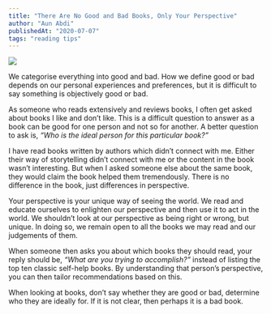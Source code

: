 ```yaml
---
title: "There Are No Good and Bad Books, Only Your Perspective"
author: "Aun Abdi"
publishedAt: "2020-07-07"
tags: "reading tips"
---
```


![](/images/blog/no-such-thing-as-bad-book.jpg)

We categorise everything into good and bad. How we define good or bad depends on our personal experiences and preferences, but it is difficult to say something is objectively good or bad.

As someone who reads extensively and reviews books, I often get asked about books I like and don’t like. This is a difficult question to answer as a book can be good for one person and not so for another. A better question to ask is, *“Who is the ideal person for this particular book?”*

I have read books written by authors which didn’t connect with me. Either their way of storytelling didn’t connect with me or the content in the book wasn’t interesting. But when I asked someone else about the same book, they would claim the book helped them tremendously. There is no difference in the book, just differences in perspective.

Your perspective is your unique way of seeing the world. We read and educate ourselves to enlighten our perspective and then use it to act in the world. We shouldn’t look at our perspective as being right or wrong, but unique. In doing so, we remain open to all the books we may read and our judgements of them.

When someone then asks you about which books they should read, your reply should be, *“What are you trying to accomplish?”* instead of listing the top ten classic self-help books. By understanding that person’s perspective, you can then tailor recommendations based on this.

When looking at books, don’t say whether they are good or bad, determine who they are ideally for. If it is not clear, then perhaps it is a bad book.
